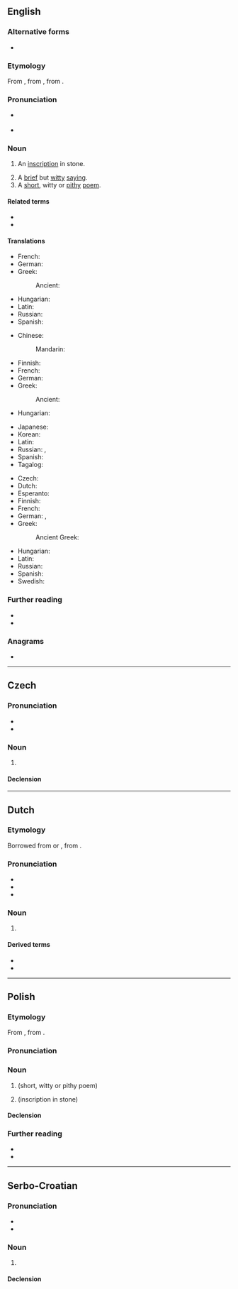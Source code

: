 ==English==
{{was wotd|2007|November|28}}

===Alternative forms===
* {{l|en|epigramme}}

===Etymology===
From {{der|en|frm|epigramme}}, from {{der|en|la|epigramma|}}, from {{der|en|grc|ἐπίγραμμα||inscription}}.

===Pronunciation===
* {{a|RP|US}} {{IPA|en|/ˈɛpɪɡɹæm/}}
* {{audio|en|en-us-epigram.ogg|Audio (US)}}

===Noun===
{{examples|sense=short poem|
: When an epigram one's composin',
: brevity is key,
: of stanzas: one should be chosen,
:and of lines: one more than three.
}}
{{en-noun}}

# {{lb|en|obsolete}} An [[inscription]] in stone.
# A [[brief]] but [[witty]] [[saying]].
# A [[short]], witty or [[pithy]] [[poem]].

====Related terms====
* {{l|en|epigrammatic}}
* {{l|en|epigrammatist}}

====Translations====
{{trans-top|inscription in stone}}
* French: {{t+|fr|épigramme|m}}
* German: {{t+|de|Epigramm|n}}
* Greek: {{t+|el|επίγραμμα|n}}
*: Ancient: {{t|grc|ἐπίγραμμα|n}}
{{trans-mid}}
* Hungarian: {{t+|hu|epigramma}}
* Latin: {{t+|la|epigramma}}
* Russian: {{t+|ru|эпигра́мма|f}}
* Spanish: {{t|es|epigrama|m}}
{{trans-bottom}}

{{trans-top|brief but witty saying}}
* Chinese:
*: Mandarin: {{t+|cmn|警句|tr=jǐngjù}}
* Finnish: {{t+|fi|epigrammi}}
* French: {{t+|fr|épigramme|m}}
* German: {{t+|de|Epigramm|n}}
* Greek: {{t+|el|επίγραμμα|n}}
*: Ancient: {{t|grc|ἐπίγραμμα|n}}
* Hungarian: {{t+|hu|epigramma}}
{{trans-mid}}
* Japanese: {{t+|ja|警句|tr=けいく, keiku}}
* Korean: {{t+|ko|경구}}
* Latin: {{t+|la|epigramma}}
* Russian: {{t+|ru|афори́зм|m}}, {{t+|ru|сенте́нция|f|tr=sentɛ́ncija}}
* Spanish: {{t|es|epigrama|m}}
* Tagalog: {{t|tl|tugmatiyaw}}
{{trans-bottom}}

{{trans-top|short, witty or pithy poem}}
* Czech: {{t|cs|epigram|m}}
* Dutch: {{t|nl|hekelrijm}}
* Esperanto: {{t|eo|epigramo}}
* Finnish: {{t+|fi|epigrammi}}
* French: {{t+|fr|épigramme|m}}
* German: {{t+|de|Epigramm|n}}, {{t+|de|Sinngedicht|n}}
* Greek: {{t+|el|επίγραμμα|n}}
*: Ancient Greek: {{t|grc|ἐπίγραμμα|n}}
{{trans-mid}}
* Hungarian: {{t+|hu|epigramma}}
* Latin: {{t+|la|epigramma}}
* Russian: {{t+|ru|эпигра́мма|f}}
* Spanish: {{t|es|epigrama|m}}
* Swedish: {{t+|sv|epigram|n}}
{{trans-bottom}}

===Further reading===
* {{pedialite}}
* {{projectlink|1911|Epigram}}

===Anagrams===
* {{anagrams|en|a=aegimpr|primage}}

{{C|en|Writing|Poetry}}

----

==Czech==

===Pronunciation===
* {{cs-IPA}}
* {{hyphenation|cs|epi|gram}}

===Noun===
{{cs-noun|g=m-in}}

# {{l|en|epigram}}

====Declension====
{{cs-decl-noun
|epigram|epigramu|epigramu|epigram|epigrame|epigramu|epigramem
|epigramy|epigramů|epigramům|epigramy|epigramy|epigramech|epigramy
}}

----

==Dutch==

===Etymology===
Borrowed from {{bor|nl|frm|épigramme}} or {{bor|nl|la|epigramma}}, from {{der|nl|grc|ἐπίγραμμα}}.

===Pronunciation===
* {{IPA|nl|/ˌeː.piˈɣrɑm/}}
* {{hyphenation|nl|epi|gram}}
* {{rhymes|nl|ɑm}}

===Noun===
{{nl-noun|n|-en|epigrammetje}}

# {{l|en|epigram}} {{gloss|short, pithy poem}}
#: {{syn|nl|puntdicht}}

====Derived terms====
* {{l|nl|epigrammatisch}}
* {{l|nl|epigrammatist}}

----

==Polish==
{{wp|lang=pl}}

===Etymology===
From {{bor|pl|la|epigramma}}, from {{der|pl|grc|ἐπίγραμμα}}.

===Pronunciation===
{{pl-p|a=Pl-epigram.ogg}}

===Noun===
{{pl-noun|m-in}}

# {{lb|pl|poetry}} {{l|en|epigram}} (short, witty or pithy poem)
#: {{syn|pl|epigramat}}
# {{lb|pl|historical}} {{l|en|epigram}} (inscription in stone)
#: {{syn|pl|epigramat}}

====Declension====
{{pl-decl-noun-m-in}}

===Further reading===
* {{R:pl:WSJP}}
* {{R:PWN}}

{{C|pl|Literary genres}}

----

==Serbo-Croatian==

===Pronunciation===
* {{IPA|sh|/epǐɡram/}}
* {{hyphenation|sh|e|pi|gram}}

===Noun===
{{sh-noun|g=m|head=epìgram}}

# {{l|en|epigram}}

====Declension====
{{sh-decl-noun
|epigram|epigrami
|epigrama|epigrama
|epigramu|epigramima
|epigram|epigrame
|epigrame|epigrami
|epigramu|epigramima
|epigramom|epigramima
}}
